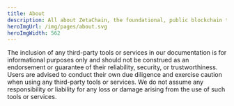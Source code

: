 ```yaml
---
title: About
description: All about ZetaChain, the foundational, public blockchain that enables omnichain, generic smart contracts and messaging between any blockchain.
heroImgUrl: /img/pages/about.svg
heroImgWidth: 562
---
```



<div className="flex flex-col gap-20 sm:gap-[120px]">
  <WhatIsZetaChain />
  <KeyFeatures />
  <TechnicalRoadmap />
  <RoadmapPillars />
  <CurrentPageNavigationSections />
</div>

The inclusion of any third-party tools or services in our documentation is for
informational purposes only and should not be construed as an endorsement or
guarantee of their reliability, security, or trustworthiness. Users are advised
to conduct their own due diligence and exercise caution when using any
third-party tools or services. We do not assume any responsibility or liability for any loss
or damage arising from the use of such tools or services.
